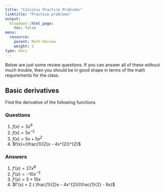 ```yaml
---
title: "Calculus Practice Problems"
linktitle: "Practice problems"
output:
  blogdown::html_page:
    toc: false
menu:
  resource:
    parent: Math Review
    weight: 2
type: docs
---
```


Below are just some review questions. If you can answer all of these without much trouble, then you should be in good shape in terms of the math requirements for the class.

## Basic derivatives {.tabset}

Find the derivative of the following functions

### Questions

1. $f(x)=3x^{9}$
2. $f(x)=5x^{-2}$
3. $f(x)=5x + 5x^{2}$
4. $f(x)=(\frac{1}{2}x - 4x^{2})^{2}$

### Answers

1. $f'(x) = 27x^{8}$
2. $f'(x) = -10x^{-3}$
3. $f'(x) = 5 + 10x$
4. $f'(x) = 2 ( \frac{1}{2}x - 4x^{2})(\frac{1}{2} - 8x)$

## {-}